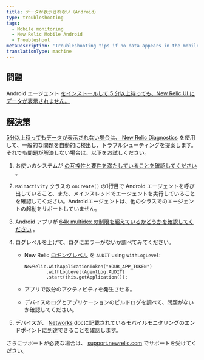 ```yaml
---
title: データが表示されない（Android）
type: troubleshooting
tags:
  - Mobile monitoring
  - New Relic Mobile Android
  - Troubleshoot
metaDescription: 'Troubleshooting tips if no data appears in the mobile monitoring UI after you install, configure, and generate traffic for your Android app.'
translationType: machine
---
```


## 問題

Android エージェント [をインストールして 5 分以上待っても、New Relic UI にデータが表示されません。](/docs/mobile-monitoring/new-relic-mobile-android/install-configure/install-android-apps-gradle-android-studio)

## [解決策](/docs/mobile-monitoring/new-relic-mobile-android/install-configure/install-android-apps-gradle-android-studio)

[5分以上待ってもデータが表示されない場合は、 ](/docs/mobile-monitoring/new-relic-mobile-android/install-configure/install-android-apps-gradle-android-studio)[New Relic Diagnostics](/docs/agents/manage-apm-agents/troubleshooting/new-relic-diagnostics) を使用して、一般的な問題を自動的に検出し、トラブルシューティングを提案します。それでも問題が解決しない場合は、以下をお試しください。

1. お使いのシステムが [の互換性と要件を満たしていることを確認してください](/docs/mobile-monitoring/new-relic-mobile-android/get-started/new-relic-android-compatibility-requirements) 。

2. `MainActivity` クラスの `onCreate()` の1行目で Android エージェントを呼び出していること、また、メインスレッドでエージェントを実行していることを確認してください。Androidエージェントは、他のクラスでのエージェントの起動をサポートしていません。

3. Android アプリが [64k multidex の制限を超えているかどうかを確認してください](/docs/mobile-monitoring/new-relic-mobile-android/troubleshoot/android-app-exceeds-64k-multidex-limit) 。

4. ログレベルを上げて、ログにエラーがないか調べてみてください。

   * New Relic [ロギングレベル](/docs/mobile-monitoring/new-relic-mobile-android/api-guides/android-agent-configuration-feature-flags#log-level) を `AUDIT` using `withLogLevel`:

     ```
     NewRelic.withApplicationToken("YOUR_APP_TOKEN")
             .withLogLevel(AgentLog.AUDIT)
             .start(this.getApplication());
     ```

   * アプリで数分のアクティビティを発生させる。

   * デバイスのログとアプリケーションのビルドログを調べて、問題がないか確認してください。

5. デバイスが、 [Networks](/docs/using-new-relic/cross-product-functions/install-configure/networks) docに記載されているモバイルモニタリングのエンドポイントに到達できることを確認します。

さらにサポートが必要な場合は、 [support.newrelic.com](https://support.newrelic.com) でサポートを受けてください。
